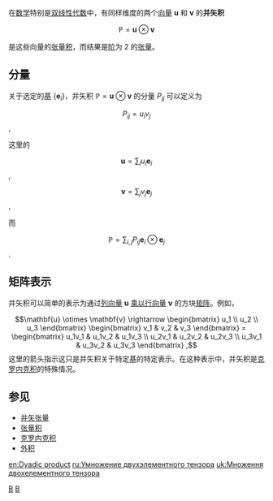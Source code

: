 在[[数学|数学]]特别是[[双线性代数|双线性代数]]中，有同样维度的两个[[向量|向量]] <math>\mathbf{u}</math> 和 <math>\mathbf{v}</math> 的'''并矢积'''

:<math>\mathbb{P} = \mathbf{u}\otimes\mathbf{v}</math>

是这些向量的[[张量积|张量积]]，而结果是[[张量的阶|阶]]为 2 的[[张量|张量]]。

== 分量 ==
关于选定的[[基_(线性代数)|基]] <math>\{\mathbf{e}_i\}</math>，并矢积 <math>\mathbb{P} = \mathbf{u} \otimes \mathbf{v}</math> 的分量 <math>P_{ij}</math> 可以定义为

:<math>P_{ij} = u_i v_j </math> ,

这里的
:<math>\mathbf{u} = \sum_i u_i \mathbf{e}_i</math> ,
:<math>\mathbf{v} = \sum_j v_j \mathbf{e}_j</math> ,

而
:<math>\mathbb{P} = \sum_{i,j} P_{ij} \mathbf{e}_i \otimes \mathbf{e}_j</math> .

== 矩阵表示==
并矢积可以简单的表示为通过[[列向量|列向量]] <math>\mathbf{u}</math> [[矩阵乘法|乘以]][[行向量|行向量]] <math>\mathbf{v}</math> 的方块[[矩阵|矩阵]]。例如，

:<math>
 \mathbf{u} \otimes \mathbf{v}
 \rightarrow
 \begin{bmatrix}
 u_1 \\
 u_2 \\
 u_3 \end{bmatrix}
 \begin{bmatrix} v_1 & v_2 & v_3 \end{bmatrix}
 =
 \begin{bmatrix}
 u_1v_1 & u_1v_2 & u_1v_3 \\
 u_2v_1 & u_2v_2 & u_2v_3 \\
 u_3v_1 & u_3v_2 & u_3v_3
 \end{bmatrix} ,
</math>
这里的箭头指示这只是并矢积关于特定[[基_(线性代数)|基]]的特定表示。在这种表示中，并矢积是[[克罗内克积|克罗内克积]]的特殊情况。

==参见==
* [[并矢张量|并矢张量]]
* [[张量积|张量积]]
* [[克罗内克积|克罗内克积]]
* [[外积|外积]]


[[Category:张量|B]]
[[Category:二元运算|B]]

[[en:Dyadic_product|en:Dyadic product]]
[[ru:Умножение_двухэлементного_тензора|ru:Умножение двухэлементного тензора]]
[[uk:Множення_двохелементного_тензора|uk:Множення двохелементного тензора]]
